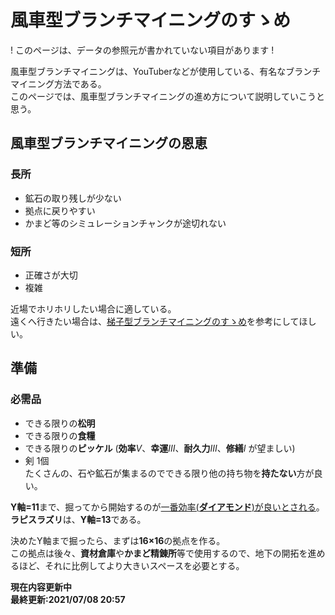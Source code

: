 # 風車型ブランチマイニングのすゝめ

! このページは、データの参照元が書かれていない項目があります !

風車型ブランチマイニングは、YouTuberなどが使用している、有名なブランチマイニング方法である。  
このページでは、風車型ブランチマイニングの進め方について説明していこうと思う。

## 風車型ブランチマイニングの恩恵
### 長所
 - 鉱石の取り残しが少ない
 - 拠点に戻りやすい
 - かまど等のシミュレーションチャンクが途切れない

### 短所
 - 正確さが大切
 - 複雑

近場でホリホリしたい場合に適している。  
遠くへ行きたい場合は、[梯子型ブランチマイニングのすゝめ](/wiki/how-to-mine-ladder)を参考にしてほしい。

## 準備
### 必需品
 - できる限りの**松明**
 - できる限りの**食糧**
 - できる限りの**ピッケル** (**効率**<i>Ⅴ</i>、**幸運**<i>Ⅲ</i>、**耐久力**<i>Ⅲ</i>、**修繕**<i>Ⅰ</i> が望ましい)
 - 剣 1個  
たくさんの、石や鉱石が集まるのでできる限り他の持ち物を**持たない**方が良い。

**Y軸=11**まで、掘ってから開始するのが[一番効率(**ダイアモンド**)が良いとされる](https://static.wikia.nocookie.net/minecraft_ja_gamepedia/images/c/ca/PercentOfOreByHeight.png/revision/latest?cb=20200220154930)。  
**ラピスラズリ**は、**Y軸=13**である。

決めたY軸まで掘ったら、まずは**16×16**の拠点を作る。  
この拠点は後々、**資材倉庫**や**かまど精錬所**等で使用するので、地下の開拓を進めるほど、それに比例してより大きいスペースを必要とする。


**現在内容更新中  
最終更新:2021/07/08 20:57**
